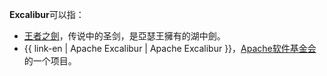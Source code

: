 '''Excalibur'''可以指：
* [[王者之劍|王者之劍]]，传说中的圣剑，是亞瑟王擁有的湖中劍。
* {{ link-en | Apache Excalibur | Apache Excalibur }}，[[Apache软件基金会|Apache软件基金会]]的一个项目。

{{disambig|Cat=非中文名称消歧义}}